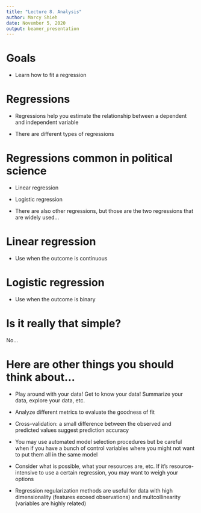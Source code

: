 ```yaml
---
title: "Lecture 8. Analysis"
author: Marcy Shieh
date: November 5, 2020
output: beamer_presentation
---
```


# Goals

- Learn how to fit a regression

# Regressions

- Regressions help you estimate the relationship between a dependent and independent variable

- There are different types of regressions

# Regressions common in political science

- Linear regression

- Logistic regression

- There are also other regressions, but those are the two regressions that are widely used...

# Linear regression

- Use when the outcome is continuous

# Logistic regression

- Use when the outcome is binary

# Is it really that simple?

No...

# Here are other things you should think about...

- Play around with your data! Get to know your data! Summarize your data, explore your data, etc.

- Analyze different metrics to evaluate the goodness of fit

- Cross-validation: a small difference between the observed and predicted values suggest prediction accuracy

- You may use automated model selection procedures but be careful when if you have a bunch of control variables where you might not want to put them all in the same model

- Consider what is possible, what your resources are, etc. If it's resource-intensive to use a certain regression, you may want to weigh your options

- Regression regularization methods are useful for data with high dimensionality (features exceed observations) and multcollinearity (variables are highly related)